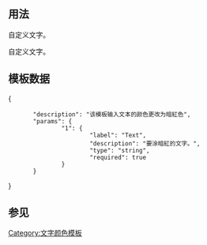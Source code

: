 {{NoteTA|G1=MediaWiki}}{{Documentation subpage}}<!-- 在本行下編輯模板說明 -->

{{Documentation subpage}}
<!-- PLEASE ADD CATEGORIES AND INTERWIKIS AT THE BOTTOM OF THIS PAGE -->

== 用法 ==
自定义{{tlc|darkRed|颜色}}文字。

自定义{{darkRed|颜色}}文字。

== 模板数据 ==
{{TemplateDataHeader}}
<TemplateData>
{
        "description": "该模板输入文本的颜色更改为暗紅色",
        "params": {
                "1": {
                        "label": "Text",
                        "description": "要涂暗紅的文字。",
                        "type": "string",
                        "required": true
                }
        }
}
</TemplateData>

== 参见 ==
{{文字颜色模板参见}}

<includeonly><!--
++++ PLEASE ADD CATEGORIES AND INTERWIKIS BELOW THIS LINE, INSIDE INCLUDEONLY TAGS, THANK YOU. -->
[[Category:文字颜色模板]]
</includeonly>